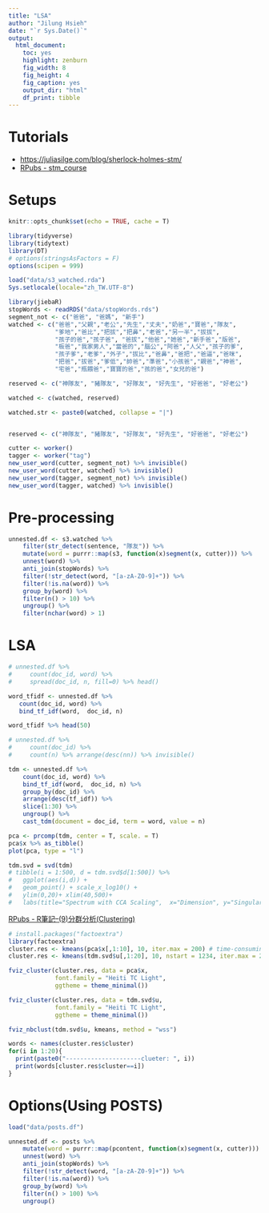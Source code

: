 ```yaml
---
title: "LSA"
author: "Jilung Hsieh"
date: "`r Sys.Date()`"
output: 
  html_document: 
    toc: yes
    highlight: zenburn
    fig_width: 8
    fig_height: 4
    fig_caption: yes
    output_dir: "html"
    df_print: tibble
---
```


# Tutorials

-   <https://juliasilge.com/blog/sherlock-holmes-stm/>
-   [RPubs - stm_course](https://rpubs.com/Rawrion/669023)

# Setups

```r
knitr::opts_chunk$set(echo = TRUE, cache = T)
```

```r
library(tidyverse)
library(tidytext)
library(DT)
# options(stringsAsFactors = F)
options(scipen = 999)

```

```r
load("data/s3_watched.rda")
Sys.setlocale(locale="zh_TW.UTF-8")
```

```r
library(jiebaR)
stopWords <- readRDS("data/stopWords.rds")
segment_not <- c("爸爸", "爸媽", "新手")
watched <- c("爸爸","父親","老公","先生","丈夫","奶爸","寶爸","隊友",
             "爹地","爸比","把拔","把鼻","老爸","另一半","拔拔",
             "孩子的爸","孩子爸", "爸拔","他爸","她爸","新手爸","版爸",
             "板爸","我家男人","當爸的","腦公","阿爸","人父","孩子的爹",
             "孩子爹","老爹","外子","拔比","爸鼻","爸把","爸逼","爸咪",
             "把爸","拔爸","爹低","帥爸","準爸","小孩爸","親爸","神爸",
             "宅爸","瓶餵爸","寶寶的爸","孩的爸","女兒的爸")

reserved <- c("神隊友", "豬隊友", "好隊友", "好先生", "好爸爸", "好老公")

watched <- c(watched, reserved)

watched.str <- paste0(watched, collapse = "|")


reserved <- c("神隊友", "豬隊友", "好隊友", "好先生", "好爸爸", "好老公")

cutter <- worker()
tagger <- worker("tag")
new_user_word(cutter, segment_not) %>% invisible()
new_user_word(cutter, watched) %>% invisible()
new_user_word(tagger, segment_not) %>% invisible()
new_user_word(tagger, watched) %>% invisible()
```

# Pre-processing

```r

unnested.df <- s3.watched %>%
    filter(str_detect(sentence, "隊友")) %>%
    mutate(word = purrr::map(s3, function(x)segment(x, cutter))) %>%
    unnest(word) %>%
    anti_join(stopWords) %>%
    filter(!str_detect(word, "[a-zA-Z0-9]+")) %>%
    filter(!is.na(word)) %>%
    group_by(word) %>%
    filter(n() > 10) %>%
    ungroup() %>%
    filter(nchar(word) > 1)
```

# LSA

```r
# unnested.df %>%
#     count(doc_id, word) %>%
#     spread(doc_id, n, fill=0) %>% head()

word_tfidf <- unnested.df %>%
   count(doc_id, word) %>%
   bind_tf_idf(word,  doc_id, n)

word_tfidf %>% head(50)
```

```r
# unnested.df %>%
#     count(doc_id) %>%
#     count(n) %>% arrange(desc(nn)) %>% invisible()

tdm <- unnested.df %>%
    count(doc_id, word) %>%
    bind_tf_idf(word,  doc_id, n) %>%
    group_by(doc_id) %>%
    arrange(desc(tf_idf)) %>%
    slice(1:30) %>%
    ungroup() %>%
    cast_tdm(document = doc_id, term = word, value = n)
```

```r
pca <- prcomp(tdm, center = T, scale. = T)
pca$x %>% as_tibble()
plot(pca, type = "l")
```

```r
tdm.svd = svd(tdm)
# tibble(i = 1:500, d = tdm.svd$d[1:500]) %>%
#   ggplot(aes(i,d)) +
#   geom_point() + scale_x_log10() +
#   ylim(0,20)+ xlim(40,500)+
#   labs(title="Spectrum with CCA Scaling",  x="Dimension", y="Singular Value")
```

[RPubs - R筆記--(9)分群分析(Clustering)](https://rpubs.com/skydome20/R-Note9-Clustering)

```r
# install.packages("factoextra")
library(factoextra)
cluster.res <- kmeans(pca$x[,1:10], 10, iter.max = 200) # time-consuming
cluster.res <- kmeans(tdm.svd$u[,1:20], 10, nstart = 1234, iter.max = 200) # time-consuming

fviz_cluster(cluster.res, data = pca$x,
             font.family = "Heiti TC Light",
             ggtheme = theme_minimal())

fviz_cluster(cluster.res, data = tdm.svd$u,
             font.family = "Heiti TC Light",
             ggtheme = theme_minimal())

fviz_nbclust(tdm.svd$u, kmeans, method = "wss")

words <- names(cluster.res$cluster)
for(i in 1:20){
  print(paste0("---------------------clueter: ", i))
  print(words[cluster.res$cluster==i])
}
```

# Options(Using POSTS)

```r
load("data/posts.df")
```

```r
unnested.df <- posts %>%
    mutate(word = purrr::map(pcontent, function(x)segment(x, cutter))) %>%
    unnest(word) %>%
    anti_join(stopWords) %>%
    filter(!str_detect(word, "[a-zA-Z0-9]+")) %>%
    filter(!is.na(word)) %>%
    group_by(word) %>%
    filter(n() > 100) %>%
    ungroup()
```
